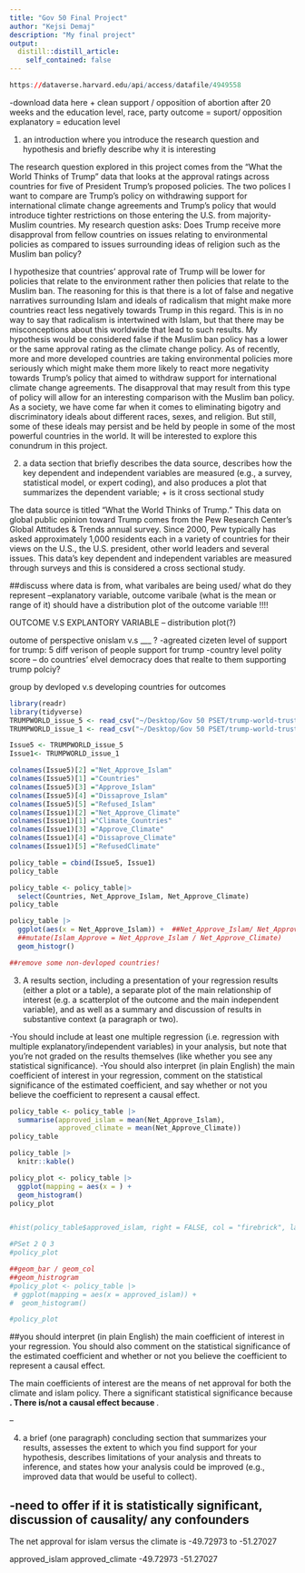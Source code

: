```yaml
---
title: "Gov 50 Final Project"
author: "Kejsi Demaj"
description: "My final project"
output:
  distill::distill_article:
    self_contained: false
---
```


```r
https://dataverse.harvard.edu/api/access/datafile/4949558

```

-download data here + clean 
support / opposition of abortion after 20 weeks and the education level, race, party 
outcome = suport/ opposition
explanatory = education level


















1) an introduction where you introduce the research question and hypothesis and briefly describe why it is interesting

The research question explored in this project comes from the "What the World Thinks of Trump" data that looks at the approval ratings across countries for five of President Trump's proposed policies. The two polices I want to compare are Trump's policy on withdrawing support for international climate change agreements and Trump's policy that would introduce tighter restrictions on those entering the U.S. from majority-Muslim countries. My research question asks: Does Trump receive more disapproval from fellow countries on issues relating to environmental policies as compared to issues surrounding ideas of religion such as the Muslim ban policy? 

I hypothesize that countries' approval rate of Trump will be lower for policies that relate to the environment rather then policies that relate to the Muslim ban. The reasoning for this is that there is a lot of false and negative narratives surrounding Islam and ideals of radicalism that might make more countries react less negatively towards Trump in this regard. This is in no way to say that radicalism is intertwined with Islam, but that there may be misconceptions about this worldwide that lead to such results. My hypothesis would be considered false if the Muslim ban policy has a lower or the same approval rating as the climate change policy. As of recently, more and more developed countries are taking environmental policies more seriously which might make them more likely to react more negativity towards Trump's policy that aimed to withdraw support for international climate change agreements. The disapproval that may result from this type of policy will allow for an interesting comparison with the Muslim ban policy. As a society, we have come far when it comes to eliminating bigotry and discriminatory ideals about different races, sexes, and religion. But still, some of these ideals may persist and be held by people in some of the most powerful countries in the world. It will be interested to explore this conundrum in this project. 


2) a data section that briefly describes the data source, describes how the key dependent and independent variables are measured (e.g., a survey, statistical model, or expert coding), and also produces a plot that summarizes the dependent variable; + is it cross sectional study 

The data source is titled "What the World Thinks of Trump." This data on global public opinion toward Trump comes from the Pew Research Center’s Global Attitudes & Trends annual survey. Since 2000, Pew typically has asked approximately 1,000 residents each in a variety of countries for their views on the U.S., the U.S. president, other world leaders and several issues. This data's key dependent and independent variables are measured through surveys and this is considered a cross sectional study. 

##discuss where data is from, 
what varibales are being used/ what do they represent --explanatory variable, outcome varibale (what is the mean or range of it)
should have a distribution plot of the outcome variable !!!!

OUTCOME V.S EXPLANTORY VARIABLE -- distribution plot(?)
 
outome of perspective onislam v.s ___ ?
-agreated cizeten level of support for trump: 5 diff verison of people support for trump 
-country level polity score -- do countries' elvel democracy does that realte to them supporting trump polciy? 


group by devloped v.s developing countries for outcomes



```r
library(readr)
library(tidyverse)
TRUMPWORLD_issue_5 <- read_csv("~/Desktop/Gov 50 PSET/trump-world-trust/TRUMPWORLD-issue-5.csv")
TRUMPWORLD_issue_1 <- read_csv("~/Desktop/Gov 50 PSET/trump-world-trust/TRUMPWORLD-issue-1.csv")
```

```r
Issue5 <- TRUMPWORLD_issue_5
Issue1<- TRUMPWORLD_issue_1

colnames(Issue5)[2] ="Net_Approve_Islam"
colnames(Issue5)[1] ="Countries"
colnames(Issue5)[3] ="Approve_Islam"
colnames(Issue5)[4] ="Dissaprove_Islam"
colnames(Issue5)[5] ="Refused_Islam"
colnames(Issue1)[2] ="Net_Approve_Climate"
colnames(Issue1)[1] ="Climate_Countries"
colnames(Issue1)[3] ="Approve_Climate"
colnames(Issue1)[4] ="Dissaprove_Climate"
colnames(Issue1)[5] ="RefusedClimate"

policy_table = cbind(Issue5, Issue1) 
policy_table

policy_table <- policy_table|>
  select(Countries, Net_Approve_Islam, Net_Approve_Climate)
policy_table

policy_table |>
  ggplot(aes(x = Net_Approve_Islam)) +  ##Net_Approve_Islam/ Net_Approve_Climate)  +
  ##mutate(Islam_Approve = Net_Approve_Islam / Net_Approve_Climate)
  geom_histogr()

##remove some non-devloped countries!
```

3) A results section, including a presentation of your regression results (either a plot or a table), a separate plot of the main relationship of interest (e.g. a scatterplot of the outcome and the main independent variable), and as well as a summary and discussion of results in substantive context (a paragraph or two). 

-You should include at least one multiple regression (i.e. regression with multiple explanatory/independent variables) in your analysis, but note that you're not graded on the results themselves (like whether you see any statistical significance).
-You should also interpret (in plain English) the main coefficient of interest in your regression, comment on the statistical significance of the estimated coefficient, and  say whether or not you believe the coefficient to represent a causal effect.





```r
policy_table <- policy_table |>
  summarise(approved_islam = mean(Net_Approve_Islam),
            approved_climate = mean(Net_Approve_Climate))
policy_table

policy_table |>
  knitr::kable() 

policy_plot <- policy_table |>
  ggplot(mapping = aes(x = ) +
  geom_histogram()
policy_plot


#hist(policy_table$approved_islam, right = FALSE, col = "firebrick", las = 1)

#PSet 2 Q 3 
#policy_plot

##geom_bar / geom_col
##geom_histrogram
#policy_plot <- policy_table |>
 # ggplot(mapping = aes(x = approved_islam)) +
#  geom_histogram()

#policy_plot

```

##you should interpret (in plain English) the main coefficient of interest in your regression. You should also comment on the statistical significance of the estimated coefficient and whether or not you believe the coefficient to represent a causal effect.

The main coefficients of interest are the means of net approval for both the climate and islam policy. There a significant statistical significance because __. There is/not a causal effect because __. 


-- 

4) a brief (one paragraph) concluding section that summarizes your results, assesses the extent to which you find support for your hypothesis, describes limitations of your analysis and threats to inference, and states how your analysis could be improved (e.g., improved data that would be useful to collect).

-need to offer if it is statistically significant, discussion of causality/ any confounders 
-

The net approval for islam versus the climate is -49.72973 to -51.27027

approved_islam	approved_climate
-49.72973	-51.27027
